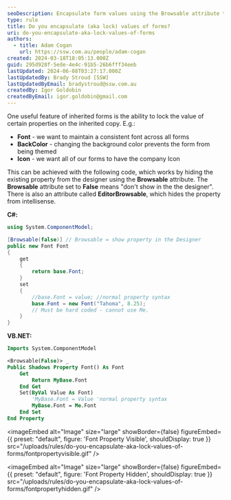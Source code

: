 ```yaml
---
seoDescription: Encapsulate form values using the Browsable attribute to maintain consistency and prevent unintended changes.
type: rule
title: Do you encapsulate (aka lock) values of forms?
uri: do-you-encapsulate-aka-lock-values-of-forms
authors:
  - title: Adam Cogan
    url: https://ssw.com.au/people/adam-cogan
created: 2024-03-18T18:05:13.000Z
guid: 295d928f-5ede-4e4c-91b5-26b6fff34eeb
lastUpdated: 2024-06-08T03:27:17.000Z
lastUpdatedBy: Brady Stroud [SSW]
lastUpdatedByEmail: bradystroud@ssw.com.au
createdBy: Igor Goldobin
createdByEmail: igor.goldobin@gmail.com
---
```


One useful feature of inherited forms is the ability to lock the value of certain properties on the inherited copy. E.g.:
- **Font** - we want to maintain a consistent font across all forms
- **BackColor** - changing the background color prevents the form from being themed
- **Icon** - we want all of our forms to have the company Icon

This can be achieved with the following code, which works by hiding the existing property from the designer using the **Browsable** attribute. The **Browsable** attribute set to **False** means "don't show in the the designer". There is also an attribute called **EditorBrowsable**, which hides the property from intellisense.

**C#:**

```cs
using System.ComponentModel;

[Browsable(false)] // Browsable = show property in the Designer
public new Font Font
{
    get
    {
        return base.Font;
    }
    set
    {
        //base.Font = value; //normal property syntax
        base.Font = new Font("Tahoma", 8.25);
        // Must be hard coded - cannot use Me.
    }
}
```

**VB.NET:**

```vb
Imports System.ComponentModel

<Browsable(False)> _
Public Shadows Property Font() As Font
    Get
        Return MyBase.Font
    End Get
    Set(ByVal Value As Font)
        'MyBase.Font = Value 'normal property syntax
        MyBase.Font = Me.Font
    End Set
End Property
```


<imageEmbed
  alt="Image"
  size="large"
  showBorder={false}
  figureEmbed={{
    preset: "default",
    figure: 'Font Property Visible',
    shouldDisplay: true
  }}
  src="/uploads/rules/do-you-encapsulate-aka-lock-values-of-forms/fontpropertyvisible.gif"
/>


<imageEmbed
  alt="Image"
  size="large"
  showBorder={false}
  figureEmbed={{
    preset: "default",
    figure: 'Font Property Hidden',
    shouldDisplay: true
  }}
  src="/uploads/rules/do-you-encapsulate-aka-lock-values-of-forms/fontpropertyhidden.gif"
/>
